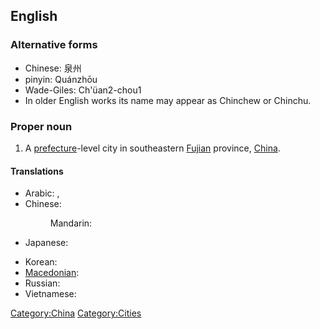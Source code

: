 ==English==
{{wikipedia}}

===Alternative forms===
* Chinese: 泉州
* pinyin: Quánzhōu
* Wade-Giles: Ch'üan2-chou1
* In older English works its name may appear as Chinchew or Chinchu.

===Proper noun===
{{en-proper-noun}}

# A [[prefecture]]-level city in southeastern [[Fujian]] province, [[China]].

====Translations====
{{trans-top|a city of China}}
* Arabic: {{t|ar|تشيوانجو|m|tr=tshyuanjuu|sc=Arab}},  {{t|ar|تشيوانتشو|m|tr=tshyuantshuu|sc=Arab}}
* Chinese:
*: Mandarin: {{t|zh|泉州|tr=Quánzhōu|sc=Hani}}
* Japanese: {{t-|ja|泉州|tr=せんしゅう, Senshū|sc=Jpan}}
{{trans-mid}}
* Korean: {{t|ko|취안저우|sc=Kore}}
* [[Macedonian]]: {{t|mk|Чиенџоу|n|tr=Číendžou|sc=Cyrl|xs=Macedonian}}
* Russian: {{t|ru|Цюаньчжоу|m|tr=Cjuan’čžóu|sc=Cyrl}} {{indeclinable}}
* Vietnamese: {{t|vi|Tuyền Châu}}
{{trans-bottom}}

[[Category:China]]
[[Category:Cities]]